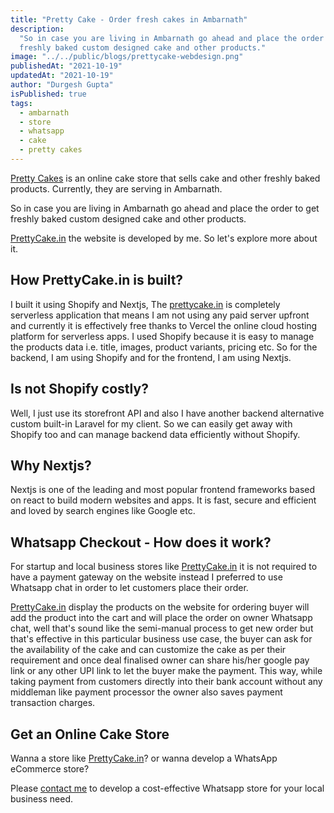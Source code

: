 ```yaml
---
title: "Pretty Cake - Order fresh cakes in Ambarnath"
description:
  "So in case you are living in Ambarnath go ahead and place the order to get
  freshly baked custom designed cake and other products."
image: "../../public/blogs/prettycake-webdesign.png"
publishedAt: "2021-10-19"
updatedAt: "2021-10-19"
author: "Durgesh Gupta"
isPublished: true
tags:
  - ambarnath
  - store
  - whatsapp
  - cake
  - pretty cakes
---
```


[Pretty Cakes](https://www.prettycake..in) is an online cake store that sells cake and other freshly baked products. Currently, they are serving in Ambarnath.

So in case you are living in Ambarnath go ahead and place the order to get freshly baked custom designed cake and other products.

[PrettyCake.in](https://www.prettycake..in) the website is developed by me. So let's explore more about it.

## How PrettyCake.in is built?

I built it using Shopify and Nextjs, The [prettycake.in](https://www.prettycake..in) is completely serverless application that means I am not using any paid server upfront and currently it is effectively free thanks to Vercel the online cloud hosting platform for serverless apps. I used Shopify because it is easy to manage the products data i.e. title, images, product variants, pricing etc. So for the backend, I am using Shopify and for the frontend, I am using Nextjs.

## Is not Shopify costly?

Well, I just use its storefront API and also I have another backend alternative custom built-in Laravel for my client. So we can easily get away with Shopify too and can manage backend data efficiently without Shopify.

## Why Nextjs?

Nextjs is one of the leading and most popular frontend frameworks based on react to build modern websites and apps. It is fast, secure and efficient and loved by search engines like Google etc.

## Whatsapp Checkout - How does it work?

For startup and local business stores like [PrettyCake.in](https://www.prettycake..in) it is not required to have a payment gateway on the website instead I preferred to use Whatsapp chat in order to let customers place their order.

[PrettyCake.in](https://www.prettycake..in) display the products on the website for ordering buyer will add the product into the cart and will place the order on owner Whatsapp chat, well that's sound like the semi-manual process to get new order but that's effective in this particular business use case, the buyer can ask for the availability of the cake and can customize the cake as per their requirement and once deal finalised owner can share his/her google pay link or any other UPI link to let the buyer make the payment. This way, while taking payment from customers directly into their bank account without any middleman like payment processor the owner also saves payment transaction charges.

## Get an Online Cake Store

Wanna a store like [PrettyCake.in]()? or wanna develop a WhatsApp eCommerce store?

Please [contact me](https://durgeshgupta.com/contact) to develop a cost-effective Whatsapp store for your local business need.
